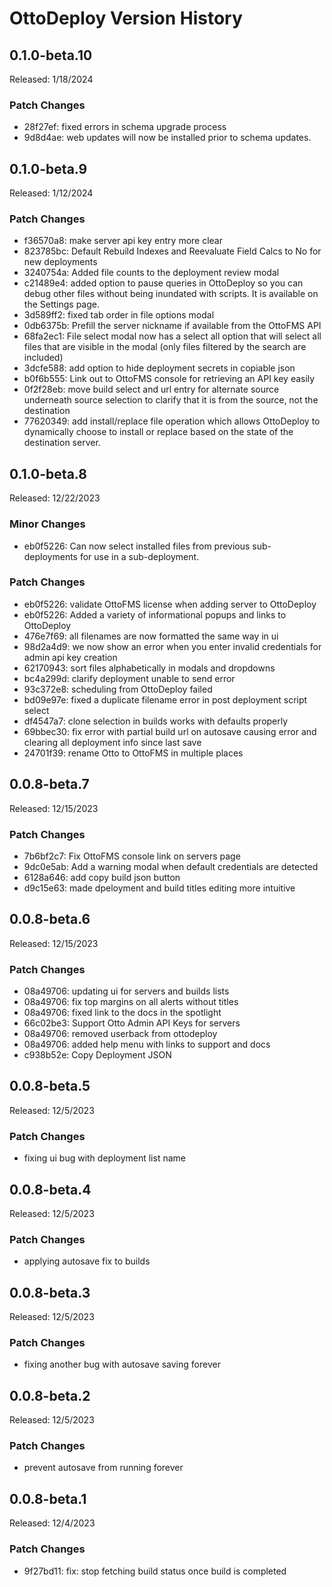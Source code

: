 # OttoDeploy Version History

## 0.1.0-beta.10

Released: 1/18/2024

### Patch Changes

- 28f27ef: fixed errors in schema upgrade process
- 9d8d4ae: web updates will now be installed prior to schema updates.

## 0.1.0-beta.9

Released: 1/12/2024

### Patch Changes

- f36570a8: make server api key entry more clear
- 823785bc: Default Rebuild Indexes and Reevaluate Field Calcs to No for new deployments
- 3240754a: Added file counts to the deployment review modal
- c21489e4: added option to pause queries in OttoDeploy so you can debug other files without being inundated with scripts. It is available on the Settings page.
- 3d589ff2: fixed tab order in file options modal
- 0db6375b: Prefill the server nickname if available from the OttoFMS API
- 68fa2ec1: File select modal now has a select all option that will select all files that are visible in the modal (only files filtered by the search are included)
- 3dcfe588: add option to hide deployment secrets in copiable json
- b0f6b555: Link out to OttoFMS console for retrieving an API key easily
- 0f2f28eb: move build select and url entry for alternate source underneath source selection to clarify that it is from the source, not the destination
- 77620349: add install/replace file operation which allows OttoDeploy to dynamically choose to install or replace based on the state of the destination server.

## 0.1.0-beta.8

Released: 12/22/2023

### Minor Changes

- eb0f5226: Can now select installed files from previous sub-deployments for use in a sub-deployment.

### Patch Changes

- eb0f5226: validate OttoFMS license when adding server to OttoDeploy
- eb0f5226: Added a variety of informational popups and links to OttoDeploy
- 476e7f69: all filenames are now formatted the same way in ui
- 98d2a4d9: we now show an error when you enter invalid credentials for admin api key creation
- 62170943: sort files alphabetically in modals and dropdowns
- bc4a299d: clarify deployment unable to send error
- 93c372e8: scheduling from OttoDeploy failed
- bd09e97e: fixed a duplicate filename error in post deployment script select
- df4547a7: clone selection in builds works with defaults properly
- 69bbec30: fix error with partial build url on autosave causing error and clearing all deployment info since last save
- 24701f39: rename Otto to OttoFMS in multiple places

## 0.0.8-beta.7

Released: 12/15/2023

### Patch Changes

- 7b6bf2c7: Fix OttoFMS console link on servers page
- 9dc0e5ab: Add a warning modal when default credentials are detected
- 6128a646: add copy build json button
- d9c15e63: made dpeloyment and build titles editing more intuitive

## 0.0.8-beta.6

Released: 12/15/2023

### Patch Changes

- 08a49706: updating ui for servers and builds lists
- 08a49706: fix top margins on all alerts without titles
- 08a49706: fixed link to the docs in the spotlight
- 66c02be3: Support Otto Admin API Keys for servers
- 08a49706: removed userback from ottodeploy
- 08a49706: added help menu with links to support and docs
- c938b52e: Copy Deployment JSON

## 0.0.8-beta.5

Released: 12/5/2023

### Patch Changes

- fixing ui bug with deployment list name

## 0.0.8-beta.4

Released: 12/5/2023

### Patch Changes

- applying autosave fix to builds

## 0.0.8-beta.3

Released: 12/5/2023

### Patch Changes

- fixing another bug with autosave saving forever

## 0.0.8-beta.2

Released: 12/5/2023

### Patch Changes

- prevent autosave from running forever

## 0.0.8-beta.1

Released: 12/4/2023

### Patch Changes

- 9f27bd11: fix: stop fetching build status once build is completed
